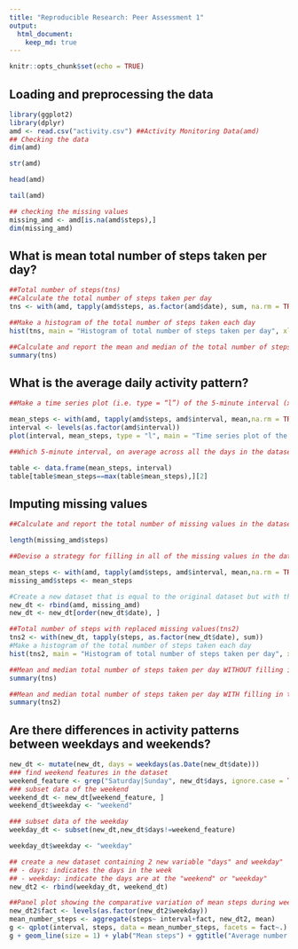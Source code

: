 ```yaml
---
title: "Reproducible Research: Peer Assessment 1"
output: 
  html_document:
    keep_md: true
---
```


```r
knitr::opts_chunk$set(echo = TRUE)
```

## Loading and preprocessing the data
```r
library(ggplot2)
library(dplyr)
amd <- read.csv("activity.csv") ##Activity Monitoring Data(amd)
## Checking the data
dim(amd)

str(amd)

head(amd)

tail(amd)

## checking the missing values
missing_amd <- amd[is.na(amd$steps),]
dim(missing_amd)
```

## What is mean total number of steps taken per day?
```r
##Total number of steps(tns)
##Calculate the total number of steps taken per day
tns <- with(amd, tapply(amd$steps, as.factor(amd$date), sum, na.rm = TRUE))

##Make a histogram of the total number of steps taken each day
hist(tns, main = "Histogram of total number of steps taken per day", xlab = "Total number of steps")

##Calculate and report the mean and median of the total number of steps taken per day
summary(tns)
```

## What is the average daily activity pattern?
```r
##Make a time series plot (i.e. type = “l”) of the 5-minute interval (x-axis) and the average number of steps taken, averaged across all days (y-axis)

mean_steps <- with(amd, tapply(amd$steps, amd$interval, mean,na.rm = TRUE))
interval <- levels(as.factor(amd$interval))
plot(interval, mean_steps, type = "l", main = "Time series plot of the \n average number of steps taken", xlab = "interval", ylab = "Mean steps")

##Which 5-minute interval, on average across all the days in the dataset, contains the maximum number of steps?

table <- data.frame(mean_steps, interval)
table[table$mean_steps==max(table$mean_steps),][2]

```

## Imputing missing values
```r
##Calculate and report the total number of missing values in the dataset (i.e. the total number of rows with NAs)

length(missing_amd$steps)

##Devise a strategy for filling in all of the missing values in the dataset. The strategy does not need to be sophisticated. For example, you could use the mean/median for that day, or the mean for that 5-minute interval, etc.

mean_steps <- with(amd, tapply(amd$steps, amd$interval, mean,na.rm = TRUE))
missing_amd$steps <- mean_steps

#Create a new dataset that is equal to the original dataset but with the missing data filled in.
new_dt <- rbind(amd, missing_amd)
new_dt <- new_dt[order(new_dt$date), ]

##Total number of steps with replaced missing values(tns2)
tns2 <- with(new_dt, tapply(steps, as.factor(new_dt$date), sum))
#Make a histogram of the total number of steps taken each day
hist(tns2, main = "Histogram of total number of steps taken per day", xlab = "Total number of steps")

##Mean and median total number of steps taken per day WITHOUT filling in the missing values
summary(tns)

##Mean and median total number of steps taken per day WITH filling in the missing values
summary(tns2)

```

## Are there differences in activity patterns between weekdays and weekends?
```r
new_dt <- mutate(new_dt, days = weekdays(as.Date(new_dt$date)))
### find weekend features in the dataset
weekend_feature <- grep("Saturday|Sunday", new_dt$days, ignore.case = TRUE)
### subset data of the weekend
weekend_dt <- new_dt[weekend_feature, ]
weekend_dt$weekday <- "weekend"

### subset data of the weekday
weekday_dt <- subset(new_dt,new_dt$days!=weekend_feature)

weekday_dt$weekday <- "weekday"

## create a new dataset containing 2 new variable "days" and weekday" 
## - days: indicates the days in the week
## - weekday: indicate the days are at the "weekend" or "weekday"
new_dt2 <- rbind(weekday_dt, weekend_dt)

##Panel plot showing the comparative variation of mean steps during weekdays and weekends
new_dt2$fact <- levels(as.factor(new_dt2$weekday))
mean_number_steps <- aggregate(steps~ interval+fact, new_dt2, mean)
g <- qplot(interval, steps, data = mean_number_steps, facets = fact~.)
g + geom_line(size = 1) + ylab("Mean steps") + ggtitle("Average number of steps taken, \n averaged across all weekday days or weekend days ")

```
